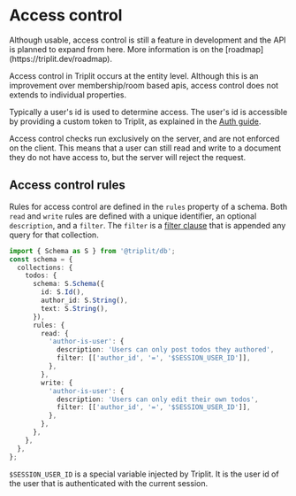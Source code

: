 
# Access control

<Callout type="info" emoji="ℹ️">
  Although usable, access control is still a feature in development and the API
  is planned to expand from here. More information is on the
  [roadmap](https://triplit.dev/roadmap).
</Callout>

Access control in Triplit occurs at the entity level. Although this is an improvement over membership/room based apis, access control does not extends to individual properties.

Typically a user's id is used to determine access. The user's id is accessible by providing a custom token to Triplit, as explained in the [Auth guide](/guides/auth).

Access control checks run exclusively on the server, and are not enforced on the client. This means that a user can still read and write to a document they do not have access to, but the server will reject the request.

## Access control rules

Rules for access control are defined in the `rules` property of a schema. Both `read` and `write` rules are defined with a unique identifier, an optional `description`, and a `filter`. The `filter` is a [filter clause](/fetching-data/queries#filtering) that is appended any query for that collection.

```typescript
import { Schema as S } from '@triplit/db';
const schema = {
  collections: {
    todos: {
      schema: S.Schema({
        id: S.Id(),
        author_id: S.String(),
        text: S.String(),
      }),
      rules: {
        read: {
          'author-is-user': {
            description: 'Users can only post todos they authored',
            filter: [['author_id', '=', '$SESSION_USER_ID']],
          },
        },
        write: {
          'author-is-user': {
            description: 'Users can only edit their own todos',
            filter: [['author_id', '=', '$SESSION_USER_ID']],
          },
        },
      },
    },
  },
};
```

`$SESSION_USER_ID` is a special variable injected by Triplit. It is the user id of the user that is authenticated with the current session.
